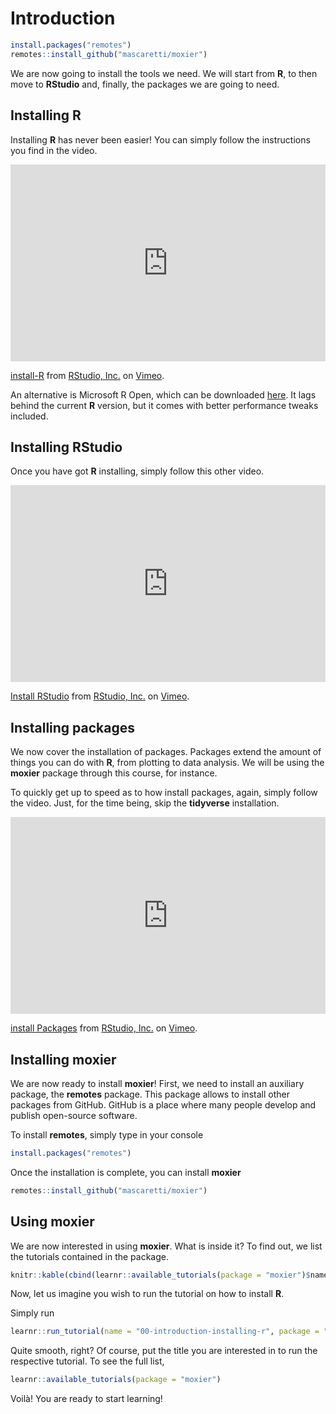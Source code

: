 # Introduction {#intro}

```r
install.packages("remotes")
remotes::install_github("mascaretti/moxier")
```
We are now going to install the tools we need. We will start from **R**, to then move to **RStudio** and, finally, the packages we are going to need.

## Installing R

Installing **R** has never been easier! You can simply follow the instructions you find in the video.

<div style="padding:62.5% 0 0 0;position:relative;"><iframe src="https://player.vimeo.com/video/203516510?color=428bca&title=0&byline=0&portrait=0" style="position:absolute;top:0;left:0;width:100%;height:100%;" frameborder="0" allow="autoplay; fullscreen" allowfullscreen></iframe></div><script src="https://player.vimeo.com/api/player.js"></script>
<p><a href="https://vimeo.com/203516510">install-R</a> from <a href="https://vimeo.com/rstudioinc">RStudio, Inc.</a> on <a href="https://vimeo.com">Vimeo</a>.</p>


An alternative is Microsoft R Open, which can be downloaded [here](https://mran.microsoft.com/). It lags behind the current **R** version, but it comes with better performance tweaks included.



## Installing RStudio

Once you have got **R** installing, simply follow this other video.

<div style="padding:62.5% 0 0 0;position:relative;"><iframe src="https://player.vimeo.com/video/203516968?color=428bca&title=0&byline=0&portrait=0" style="position:absolute;top:0;left:0;width:100%;height:100%;" frameborder="0" allow="autoplay; fullscreen" allowfullscreen></iframe></div><script src="https://player.vimeo.com/api/player.js"></script>
<p><a href="https://vimeo.com/203516968">Install RStudio</a> from <a href="https://vimeo.com/rstudioinc">RStudio, Inc.</a> on <a href="https://vimeo.com">Vimeo</a>.</p>


## Installing packages

We now cover the installation of packages. Packages extend the amount of things you can do with **R**, from plotting to data analysis. We will be using the **moxier** package through this course, for instance.

To quickly get up to speed as to how install packages, again, simply follow the video. Just, for the time being, skip the **tidyverse** installation.

<div style="padding:62.5% 0 0 0;position:relative;"><iframe src="https://player.vimeo.com/video/203516241?color=428bca&title=0&byline=0&portrait=0" style="position:absolute;top:0;left:0;width:100%;height:100%;" frameborder="0" allow="autoplay; fullscreen" allowfullscreen></iframe></div><script src="https://player.vimeo.com/api/player.js"></script>
<p><a href="https://vimeo.com/203516241">install Packages</a> from <a href="https://vimeo.com/rstudioinc">RStudio, Inc.</a> on <a href="https://vimeo.com">Vimeo</a>.</p>


## Installing **moxier**

We are now ready to install **moxier**! First, we need to install an auxiliary package, the **remotes** package. This package allows to install other packages from GitHub. GitHub is a place where many people develop and publish open-source software.

To install **remotes**, simply type in your console
```r
install.packages("remotes")
```


Once the installation is complete, you can install **moxier**
```r
remotes::install_github("mascaretti/moxier")
```


## Using **moxier**

We are now interested in using **moxier**. What is inside it? To find out, we list the tutorials contained in the package.

```r
knitr::kable(cbind(learnr::available_tutorials(package = "moxier")$name, learnr::available_tutorials(package = "moxier")$title), col.names = c("Name", "Title"))
```


Now, let us imagine you wish to run the tutorial on how to install **R**.

Simply run

```r
learnr::run_tutorial(name = "00-introduction-installing-r", package = "moxier")
```

Quite smooth, right? Of course, put the title you are interested in to run the respective tutorial. To see the full list,
```r
learnr::available_tutorials(package = "moxier")
```

Voilà! You are ready to start learning!
